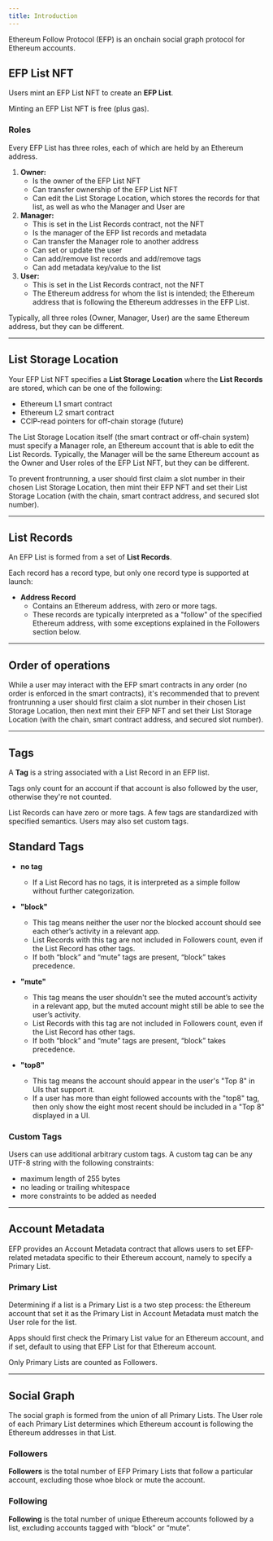 ```yaml
---
title: Introduction
---
```


Ethereum Follow Protocol (EFP) is an onchain social graph protocol for Ethereum accounts.

## EFP List NFT

Users mint an EFP List NFT to create an **EFP List**.

Minting an EFP List NFT is free (plus gas).

### Roles

Every EFP List has three roles, each of which are held by an Ethereum address.

1. **Owner:**
   - Is the owner of the EFP List NFT
   - Can transfer ownership of the EFP List NFT
   - Can edit the List Storage Location, which stores the records for that list, as well as who the Manager and User are
2. **Manager:**
   - This is set in the List Records contract, not the NFT
   - Is the manager of the EFP list records and metadata
   - Can transfer the Manager role to another address
   - Can set or update the user
   - Can add/remove list records and add/remove tags
   - Can add metadata key/value to the list
3. **User:**
   - This is set in the List Records contract, not the NFT
   - The Ethereum address for whom the list is intended; the Ethereum address that is following the Ethereum addresses in the EFP List.

Typically, all three roles (Owner, Manager, User) are the same Ethereum address, but they can be different.

---

## List Storage Location

Your EFP List NFT specifies a **List Storage Location** where the **List Records** are stored, which can be one of the following:

- Ethereum L1 smart contract
- Ethereum L2 smart contract
- CCIP-read pointers for off-chain storage (future)

The List Storage Location itself (the smart contract or off-chain system) must specify a Manager role, an Ethereum account that is able to edit the List Records. Typically, the Manager will be the same Ethereum account as the Owner and User roles of the EFP List NFT, but they can be different.

To prevent frontrunning, a user should first claim a slot number in their chosen List Storage Location, then mint their EFP NFT and set their List Storage Location (with the chain, smart contract address, and secured slot number).

---

## List Records

An EFP List is formed from a set of **List Records**.

Each record has a record type, but only one record type is supported at launch:

- **Address Record**
  - Contains an Ethereum address, with zero or more tags.
  - These records are typically interpreted as a "follow" of the specified Ethereum address, with some exceptions explained in the Followers section below.

---

## Order of operations

While a user may interact with the EFP smart contracts in any order (no order is enforced in the smart contracts), it's recommended that to prevent frontrunning a user should first claim a slot number in their chosen List Storage Location, then next mint their EFP NFT and set their List Storage Location (with the chain, smart contract address, and secured slot number).


---

## Tags

A **Tag** is a string associated with a List Record in an EFP list.

Tags only count for an account if that account is also followed by the user, otherwise they're not counted.

List Records can have zero or more tags. A few tags are standardized with specified semantics. Users may also set custom tags.

## Standard Tags

- **no tag**

  - If a List Record has no tags, it is interpreted as a simple follow without further categorization.

- **"block"**

  - This tag means neither the user nor the blocked account should see each other’s activity in a relevant app.
  - List Records with this tag are not included in Followers count, even if the List Record has other tags.
  - If both “block” and “mute” tags are present, “block” takes precedence.

- **"mute"**
  - This tag means the user shouldn't see the muted account’s activity in a relevant app, but the muted account might still be able to see the user’s activity.
  - List Records with this tag are not included in Followers count, even if the List Record has other tags.
  - If both “block” and “mute” tags are present, “block” takes precedence.

- **"top8"**
  - This tag means the account should appear in the user's "Top 8" in UIs that support it.
  - If a user has more than eight followed accounts with the "top8" tag, then only show the eight most recent should be included in a "Top 8" displayed in a UI.

### Custom Tags

Users can use additional arbitrary custom tags. A custom tag can be any UTF-8 string with the following constraints:

- maximum length of 255 bytes
- no leading or trailing whitespace
- more constraints to be added as needed

---

## Account Metadata

EFP provides an Account Metadata contract that allows users to set EFP-related metadata specific to their Ethereum account, namely to specify a Primary List.

### Primary List

Determining if a list is a Primary List is a two step process: the Ethereum account that set it as the Primary List in Account Metadata must match the User role for the list.

Apps should first check the Primary List value for an Ethereum account, and if set, default to using that EFP List for that Ethereum account.

Only Primary Lists are counted as Followers.


---

## Social Graph

The social graph is formed from the union of all Primary Lists. The User role of each Primary List determines which Ethereum account is following the Ethereum addresses in that List.


### Followers

**Followers** is the total number of EFP Primary Lists that follow a particular account, excluding those whoe block or mute the account.

### Following

**Following** is the total number of unique Ethereum accounts followed by a list, excluding accounts tagged with “block” or “mute”.
